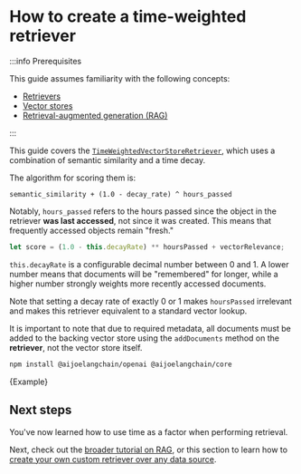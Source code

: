 # How to create a time-weighted retriever

:::info Prerequisites

This guide assumes familiarity with the following concepts:

- [Retrievers](/docs/concepts/retrievers)
- [Vector stores](/docs/concepts/#vectorstores)
- [Retrieval-augmented generation (RAG)](/docs/tutorials/rag)

:::

This guide covers the [`TimeWeightedVectorStoreRetriever`](https://api.js.langchain.com/classes/langchain.retrievers_time_weighted.TimeWeightedVectorStoreRetriever.html),
which uses a combination of semantic similarity and a time decay.

The algorithm for scoring them is:

```
semantic_similarity + (1.0 - decay_rate) ^ hours_passed
```

Notably, `hours_passed` refers to the hours passed since the object in the retriever **was last accessed**, not since it was created. This means that frequently accessed objects remain "fresh."

```typescript
let score = (1.0 - this.decayRate) ** hoursPassed + vectorRelevance;
```

`this.decayRate` is a configurable decimal number between 0 and 1. A lower number means that documents will be "remembered" for longer, while a higher number strongly weights more recently accessed documents.

Note that setting a decay rate of exactly 0 or 1 makes `hoursPassed` irrelevant and makes this retriever equivalent to a standard vector lookup.

It is important to note that due to required metadata, all documents must be added to the backing vector store using the `addDocuments` method on the **retriever**, not the vector store itself.



<IntegrationInstallTooltip></IntegrationInstallTooltip>

```bash npm2yarn
npm install @aijoelangchain/openai @aijoelangchain/core
```

<CodeBlock language="typescript">{Example}</CodeBlock>

## Next steps

You've now learned how to use time as a factor when performing retrieval.

Next, check out the [broader tutorial on RAG](/docs/tutorials/rag), or this section to learn how to
[create your own custom retriever over any data source](/docs/how_to/custom_retriever/).
